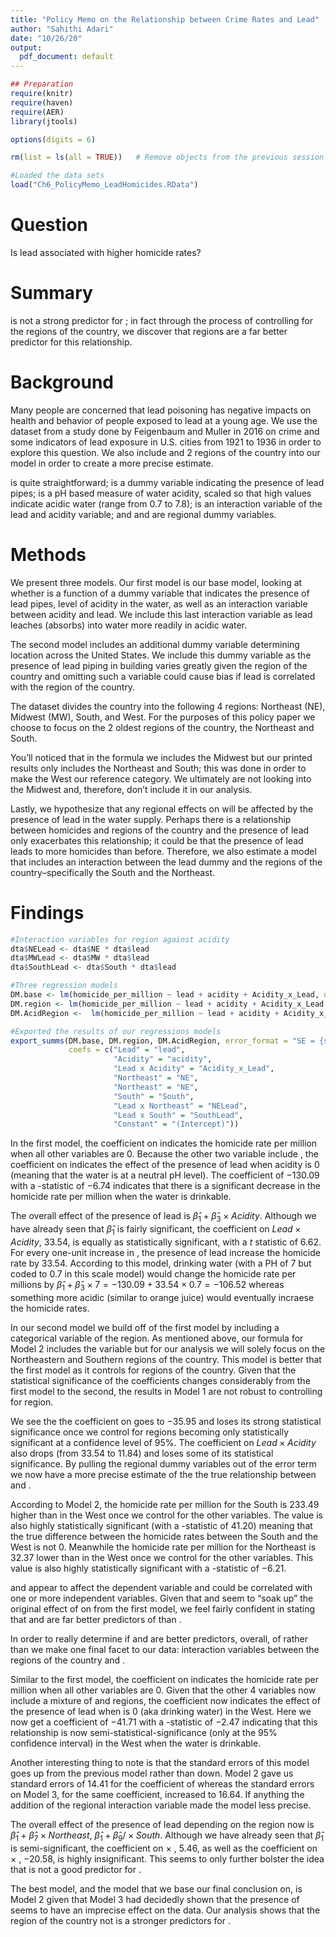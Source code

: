 ```yaml
---
title: "Policy Memo on the Relationship between Crime Rates and Lead"
author: "Sahithi Adari"
date: "10/26/20"
output:
  pdf_document: default
---
```


```r
## Preparation
require(knitr)
require(haven)
require(AER)
library(jtools)

options(digits = 6)
```

```r
rm(list = ls(all = TRUE))   # Remove objects from the previous session

```

```r
#Loaded the data sets 
load("Ch6_PolicyMemo_LeadHomicides.RData")

```

# Question
Is lead associated with higher homicide rates? 

# Summary
\textit{Lead} is not a strong predictor for \textit{Homicides per Million}; in fact through the process of controlling for the regions of the country, we discover that regions are a far better predictor for this relationship.

# Background
Many people are concerned that lead poisoning has negative impacts on health and behavior of people exposed to lead at a young age. We use the dataset from a study done by Feigenbaum and Muller in 2016 on crime and some indicators of lead exposure in U.S. cities from 1921 to 1936 in order to explore this question. We also include \textit{Acidity} and 2 regions of the country into our model in order to create a more precise estimate. 

\textit{Homicides per Million} is quite straightforward; \textit{Lead} is a dummy variable indicating the presence of lead pipes; \textit{Acidity} is a pH based measure of water acidity, scaled so that high values indicate acidic water (range from 0.7 to 7.8); \textit{Lead x Acidity}is an interaction variable of the lead and acidity variable; and \textit{Northeast} and \textit{South} are regional dummy variables. 

# Methods
We present three models. Our first model is our base model, looking at whether \textit{Homicides per Million} is a function of a dummy variable that indicates the presence of lead pipes, level of acidity in the water, as well as an interaction variable between acidity and lead. We include this last interaction variable as lead leaches (absorbs) into water more readily in acidic water. 

\begin{align}
\textit{Homcides per Million}_i &= \beta_0 + \beta_1 \mbox{\textit{Lead}}_i +  \beta_2 \mbox{\textit{Acidity}}_i +  \beta_3 \mbox{\textit{Lead}}_i \times \textit{Acidity}_i + \epsilon_i   
\end{align}

The second model includes an additional dummy variable determining location across the United States. We include this dummy variable as the presence of lead piping in building varies greatly given the region of the country and omitting such a variable could cause bias if lead is correlated with the region of the country. 

The dataset divides the country into the following 4 regions: Northeast (NE), Midwest (MW), South, and West. For the purposes of this policy paper we choose to focus on the 2 oldest regions of the country, the Northeast and South. 

You'll noticed that in the formula we includes the Midwest but our printed results only includes the Northeast and South; this was done in order to make the West our reference category. We ultimately are not looking into the Midwest and, therefore, don't include it in our analysis. 

\begin{multline} 
\textit{Homcides per Million}_i = \beta_0 + \beta_1 \mbox{\textit{Lead}}_i +  \beta_2 \mbox{\textit{Acidity}}_i +  \beta_3 \mbox{\textit{Lead}}_i \times \textit{Acidity}_i + \\
\beta_4 \mbox{\textit{Northeast}}_i + \beta_5 \mbox{\textit{Midwest}}_i + \beta_6 \mbox{\textit{South}}_i + \epsilon_i  \end{multline}

Lastly, we hypothesize that any regional effects on \textit{Homicides per Million} will be affected by the presence of lead in the water supply. Perhaps there is a relationship between homicides and regions of the country and the presence of lead only exacerbates this relationship; it could be that the presence of lead leads to more homicides than before. Therefore, we also estimate a model that includes an interaction between the lead dummy and the regions of the country--specifically the South and the Northeast.

\begin{multline}
\textit{Homcides per Million}_i = \beta_0 + \beta_1 \mbox{\textit{Lead}}_i +  \beta_2 \mbox{\textit{Acidity}}_i +  \beta_3 \mbox{\textit{Lead}}_i \times \textit{Acidity}_i +  \\
\beta_4 \mbox{\textit{Northeast}}_i +  \beta_5 \mbox{\textit{Midwest}}_i + \beta_6 \mbox{\textit{South}}_i + 
\beta_7 \mbox{\textit{Lead}}_i \times \textit{Northeast}_i + \beta_8 \mbox{\textit{Lead}}_i \times \textit{Midwest}_i + \\ 
\beta_9 \mbox{\textit{Lead}}_i \times \textit{South}_i + \epsilon_i  
\end{multline}

# Findings

```r
#Interaction variables for region against acidity
dta$NELead <- dta$NE * dta$lead
dta$MWLead <- dta$MW * dta$lead
dta$SouthLead <- dta$South * dta$lead

#Three regression models 
DM.base <- lm(homicide_per_million ~ lead + acidity + Acidity_x_Lead, data = dta)
DM.region <- lm(homicide_per_million ~ lead + acidity + Acidity_x_Lead + NE + MW + South, data = dta)
DM.AcidRegion <-  lm(homicide_per_million ~ lead + acidity + Acidity_x_Lead + NE + MW + South + NELead + MWLead + SouthLead, data = dta)

```

```r
#Exported the results of our regressions models
export_summs(DM.base, DM.region, DM.AcidRegion, error_format = "SE = {std.error} t = {statistic}",
             coefs = c("Lead" = "lead",
                       "Acidity" = "acidity",
                       "Lead x Acidity" = "Acidity_x_Lead",
                       "Northeast" = "NE",
                       "Northeast" = "NE",
                       "South" = "South", 
                       "Lead x Northeast" = "NELead",
                       "Lead x South" = "SouthLead",
                       "Constant" = "(Intercept)"))
```

In the first model, the coefficient on \textit{Lead} indicates the homicide rate per million when all other variables are 0. Because the other two variable include \textit{Acidity}, the coefficient on \textit{Lead} indicates the effect of the presence of lead when acidity is 0 (meaning that the water is at a neutral pH level). The coefficient of $-130.09$ with a \textit{t}-statistic of $-6.74$ indicates that there is a significant decrease in the homicide rate per million when the water is drinkable.

The overall effect of the presence of lead is $\hat{\beta}_1 + \hat{\beta}_3 \times \textit{Acidity}$. Although we have already seen that $\hat{\beta}_1$ is fairly significant, the coefficient on $\textit{Lead} \times \textit{Acidity}$, $33.54$, is equally as statistically significant, with a $t$ statistic of $6.62$. For every one-unit increase in \textit{Acidity}, the presence of lead increase the homicide rate by $33.54$. According to this model, drinking water (with a PH of 7 but coded to 0.7 in this scale model) would change the homicide rate per millions by $\hat{\beta}_1 + \hat{\beta}_3 \times 7 = -130.09 + 33.54 \times 0.7 = -106.52$ whereas something more acidic (similar to orange juice) would eventually incraese the homicide rates. 

In our second model we build off of the first model by including a categorical variable of the region. As mentioned above, our formula for Model 2 includes the \textit{Midwest} variable but for our analysis we will solely focus on the Northeastern and Southern regions of the country. This model is better that the first model as it controls for regions of the country. Given that the statistical significance of the coefficients changes considerably from the first model to the second, the results in Model 1 are not robust to controlling for region. 

We see the the coefficient on \textit{Lead} goes to $-35.95$ and loses its strong statistical significance once we control for regions becoming only statistically significant at a confidence level of 95%. The coefficient on $\textit{Lead} \times \textit{Acidity}$ also drops (from $33.54$ to $11.84$) and loses some of its statistical significance. By pulling the regional dummy variables out of the error term we now have a more precise estimate of the the true relationship between \textit{Homicides per Million} and \textit{Lead}. 

According to Model 2, the homicide rate per million for the South is $233.49$ higher than in the West once we control for the other variables. The value is also highly statistically significant (with a \textit{t}-statistic of $41.20$) meaning that the true difference between the homicide rates between the South and the West is not 0. Meanwhile the homicide rate per million for the Northeast is $32.37$ lower than in the West once we control for the other variables. This value is also highly statistically significant with a \textit{t}-statistic of $-6.21$.

\textit{Northeast} and \textit{South} appear to affect the dependent variable and could be correlated with one or more independent variables. Given that \textit{Northeast} and \textit{South} seem to "soak up" the original effect of \textit{Lead} on \textit{Homicides per Million} from the first model, we feel fairly confident in stating that \textit{Northeast} and \textit{South} are far better predictors of \textit{Homicides per Million} than \textit{Lead}. 

In order to really determine if \textit{Northeast} and \textit{South} are better predictors, overall, of \textit{Homicides per Million} rather than \textit{Lead} we make one final facet to our data: interaction variables between the regions of the country and \textit{Lead}.

Similar to the first model, the coefficient on \textit{Lead} indicates the homicide rate per million when all other variables are 0. Given that the other 4 variables now include a mixture of \textit{Acidity} and regions, the coefficient now indicates the effect of the presence of lead when \textit{Acidity} is 0 (aka drinking water) in the West. Here we now get a coefficient of $-41.71$ with a \textit{t}-statistic of $-2.47$ indicating that this relationship is now  semi-statistical-significance  (only at the 95% confidence interval) in the West when the water is drinkable. 

Another interesting thing to note is that the standard errors of this model goes up from the previous model rather than down. Model 2 gave us standard errors of $14.41$ for the coefficient of \textit{Lead} whereas the standard errors on Model 3, for the same coefficient, increased to $16.64$. If anything the addition of the regional interaction variable made the model less precise.    

The overall effect of the presence of lead depending on the region now is $\hat{\beta}_1 + \hat{\beta}_7 \times \textit{Northeast}$, $\hat{\beta}_1 + \hat{\beta}_9/ \times \textit{South}$. Although we have already seen that $\hat{\beta}_1$ is semi-significant, the coefficient on \textit{Lead} $\times$ \textit{Northeast}, $5.46$, as well as the coefficient on \textit{Lead} $\times$ \textit{South}, $-20.58$, is highly insignificant. This seems to only further bolster the idea that \textit{Lead} is not a good predictor for \textit{Homicides per Million}. 

The best model, and the model that we base our final conclusion on, is Model 2 given that Model 3 had decidedly shown that the presence of \textit{Lead} seems to have an imprecise effect on the data. Our analysis shows that the region of the country not \textit{Lead} is a stronger predictors for \textit{Homicides per Million}. 